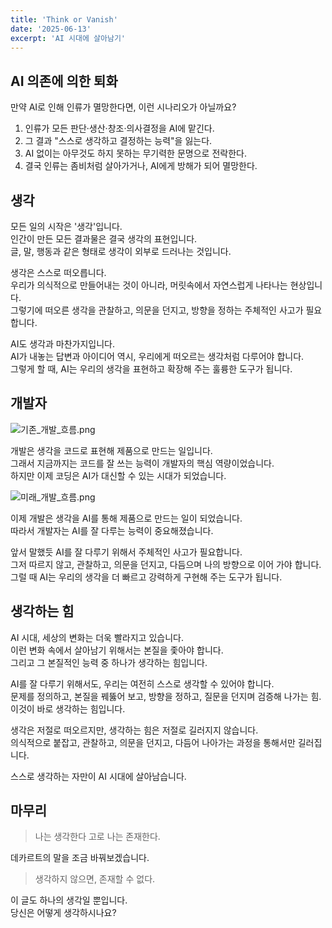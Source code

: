```yaml
---
title: 'Think or Vanish'
date: '2025-06-13'
excerpt: 'AI 시대에 살아남기'
---
```


## AI 의존에 의한 퇴화

만약 AI로 인해 인류가 멸망한다면, 이런 시나리오가 아닐까요?

1. 인류가 모든 판단·생산·창조·의사결정을 AI에 맡긴다.
2. 그 결과 "스스로 생각하고 결정하는 능력"을 잃는다.
3. AI 없이는 아무것도 하지 못하는 무기력한 문명으로 전락한다.
4. 결국 인류는 좀비처럼 살아가거나, AI에게 방해가 되어 멸망한다.

## 생각

모든 일의 시작은 '생각'입니다.  
인간이 만든 모든 결과물은 결국 생각의 표현입니다.  
글, 말, 행동과 같은 형태로 생각이 외부로 드러나는 것입니다.

생각은 스스로 떠오릅니다.  
우리가 의식적으로 만들어내는 것이 아니라, 머릿속에서 자연스럽게 나타나는 현상입니다.  
그렇기에 떠오른 생각을 관찰하고, 의문을 던지고, 방향을 정하는 주체적인 사고가 필요합니다.

AI도 생각과 마찬가지입니다.  
AI가 내놓는 답변과 아이디어 역시, 우리에게 떠오르는 생각처럼 다루어야 합니다.  
그렇게 할 때, AI는 우리의 생각을 표현하고 확장해 주는 훌륭한 도구가 됩니다.

## 개발자

![기존_개발_흐름.png](/images/think-or-vanish/develop_pre.png)

개발은 생각을 코드로 표현해 제품으로 만드는 일입니다.  
그래서 지금까지는 코드를 잘 쓰는 능력이 개발자의 핵심 역량이었습니다.  
하지만 이제 코딩은 AI가 대신할 수 있는 시대가 되었습니다.

![미래_개발_흐름.png](/images/think-or-vanish/develop_post.png)

이제 개발은 생각을 AI를 통해 제품으로 만드는 일이 되었습니다.  
따라서 개발자는 AI를 잘 다루는 능력이 중요해졌습니다.

앞서 말했듯 AI를 잘 다루기 위해서 주체적인 사고가 필요합니다.  
그저 따르지 않고, 관찰하고, 의문을 던지고, 다듬으며 나의 방향으로 이어 가야 합니다.  
그럴 때 AI는 우리의 생각을 더 빠르고 강력하게 구현해 주는 도구가 됩니다.

## 생각하는 힘

AI 시대, 세상의 변화는 더욱 빨라지고 있습니다.  
이런 변화 속에서 살아남기 위해서는 본질을 좇아야 합니다.  
그리고 그 본질적인 능력 중 하나가 생각하는 힘입니다.

AI를 잘 다루기 위해서도, 우리는 여전히 스스로 생각할 수 있어야 합니다.  
문제를 정의하고, 본질을 꿰뚫어 보고, 방향을 정하고, 질문을 던지며 검증해 나가는 힘.  
이것이 바로 생각하는 힘입니다.

생각은 저절로 떠오르지만, 생각하는 힘은 저절로 길러지지 않습니다.  
의식적으로 붙잡고, 관찰하고, 의문을 던지고, 다듬어 나아가는 과정을 통해서만 길러집니다.

스스로 생각하는 자만이 AI 시대에 살아남습니다.

## 마무리

> 나는 생각한다 고로 나는 존재한다.

데카르트의 말을 조금 바꿔보겠습니다.

> 생각하지 않으면, 존재할 수 없다.

이 글도 하나의 생각일 뿐입니다.  
당신은 어떻게 생각하시나요?
